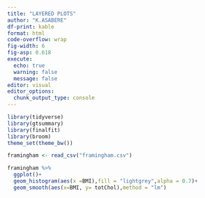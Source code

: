 ```yaml
---
title: "LAYERED PLOTS"
author: "K.ASABERE"
df-print: kable
format: html
code-overflow: wrap
fig-width: 6
fig-asp: 0.618
execute: 
  echo: true
  warning: false
  message: false
editor: visual
editor_options: 
  chunk_output_type: console
---
```


```r
library(tidyverse)
library(gtsummary)
library(finalfit)
library(broom)
theme_set(theme_bw())
```

```r

framingham <- read_csv("framingham.csv")

```

```r
framingham %>% 
  ggplot()+
  geom_histogram(aes(x =BMI),fill = "lightgrey",alpha = 0.7)+
  geom_smooth(aes(x=BMI, y= totChol),method = "lm")
  
  
```
